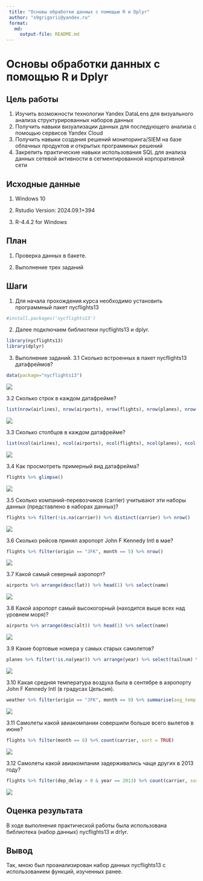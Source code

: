 ---
 title: "Основы обработки данных с помощью R и Dplyr"
 author: "s9grigorii@yandex.ru"
 format: 
   md:
     output-file: README.md
---

# Основы обработки данных с помощью R и Dplyr 
 
## Цель работы 
 
1. Изучить возможности технологии Yandex DataLens для визуального анализа структурированных наборов данных
2. Получить навыки визуализации данных для последующего анализа с помощью сервисов Yandex Cloud
3. Получить навыки создания решений мониторинга/SIEM на базе облачных продуктов и открытых программных решений
4. Закрепить практические навыки использования SQL для анализа данных сетевой активности в сегментированной корпоративной сети
  
## Исходные данные 
 
1.  Windows 10

2.  Rstudio Version: 2024.09.1+394
    
3.  R-4.4.2 for Windows

## План

1. Проверка данных в бакете.

2. Выполнение трех заданий
 
## Шаги

1.  Для начала прохождения курса необходимо установить программный пакет nycflights13

```{r}
#install.packages('nycflights13')
```

2. Далее подключаем библиотеки nycflights13 и dplyr.

```{r}
library(nycflights13)
library(dplyr)
```

3. Выполнение заданий.
3.1 Сколько встроенных в пакет nycflights13 датафреймов?
```{r}
data(package="nycflights13")
```
![](img/1.png)

3.2 Сколько строк в каждом датафрейме?
```{r}
list(nrow(airlines), nrow(airports), nrow(flights), nrow(planes), nrow(weather))
```
![](img/2.png)

3.3 Сколько столбцов в каждом датафрейме?
```{r}
list(ncol(airlines), ncol(airports), ncol(flights), ncol(planes), ncol(weather))
```
![](img/3.png)

3.4 Как просмотреть примерный вид датафрейма?
```{r}
flights %>% glimpse()
```
![](img/4.png)

3.5 Сколько компаний-перевозчиков (carrier) учитывают эти наборы данных (представлено в наборах данных)?
```{r}
flights %>% filter(!is.na(carrier)) %>% distinct(carrier) %>% nrow()
```
![](img/5.png)

3.6 Сколько рейсов принял аэропорт John F Kennedy Intl в мае?
```{r}
flights %>% filter(origin == "JFK", month == 5) %>% nrow()
```
![](img/6.png)

3.7 Какой самый северный аэропорт?
```{r}
airports %>% arrange(desc(lat)) %>% head(1) %>% select(name)
```
![](img/7.png)

3.8 Какой аэропорт самый высокогорный (находится выше всех над уровнем моря)?
```{r}
airports %>% arrange(desc(alt)) %>% head(1) %>% select(name)
```
![](img/8.png)

3.9 Какие бортовые номера у самых старых самолетов?
```{r}
planes %>% filter(!is.na(year)) %>% arrange(year) %>% select(tailnum) %>% head(10)
```
![](img/9.png)

3.10 Какая средняя температура воздуха была в сентябре в аэропорту John F Kennedy Intl (в градусах Цельсия).
```{r}
weather %>% filter(origin == "JFK", month == 9) %>% summarise(avg_temp = mean((temp - 32) * 5 / 9, na.rm = TRUE))
```
![](img/10.png)

3.11 Самолеты какой авиакомпании совершили больше всего вылетов в июне?
```{r}
flights %>% filter(month == 6) %>% count(carrier, sort = TRUE)
```
![](img/11.png)

3.12 Самолеты какой авиакомпании задерживались чаще других в 2013 году?
```{r}
flights %>% filter(dep_delay > 0 & year == 2013) %>% count(carrier, sort = TRUE)
```
![](img/12.png)


## Оценка результата
  
В ходе выполнения практической работы была использована библиотека (набор данных) nycflights13 и drlyr.

## Вывод 

Так, мною был проанализирован набор данных nycflights13  с использованием функций, изученных ранее.
```{r}

```